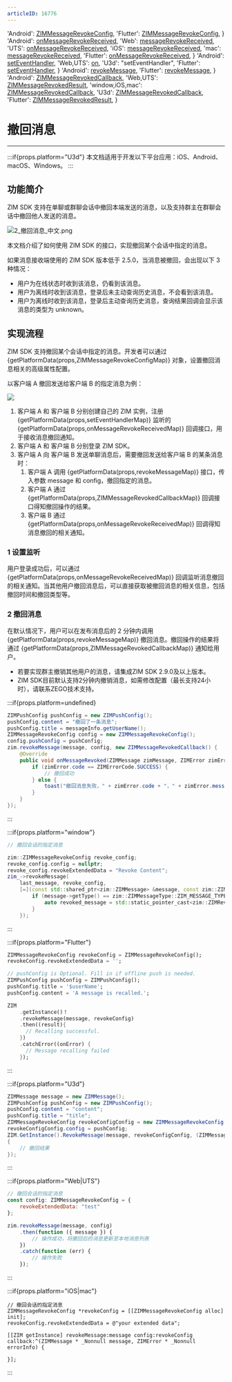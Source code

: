 ```yaml
---
articleID: 16776
---
```



  'Android': <a href='@-ZIMMessageRevokeConfig' target='_blank'>ZIMMessageRevokeConfig</a>,
  'Flutter': <a href='https://pub.dev/documentation/zego_zim/latest/zego_zim/ZIMMessageRevokeConfig-class.html' target='_blank'>ZIMMessageRevokeConfig</a>,
}
  'Android': <a href='@onMessageRevokeReceived' target='_blank'>onMessageRevokeReceived</a>,
  'Web': <a href='@messageRevokeReceived' target='_blank'>messageRevokeReceived</a>,
  'UTS': <a href='@messageRevokeReceived' target='_blank'>onMessageRevokeReceived</a>,
  'iOS': <a href='https://doc-zh.zego.im/article/api?doc=zim_API~objective-c_ios~protocol~ZIMEventHandler#zim-message-revoke-received' target='_blank'>messageRevokeReceived</a>,
  'mac': <a href='https://doc-zh.zego.im/article/api?doc=zim_API~objective-c_macos~protocol~ZIMEventHandler#zim-message-revoke-received' target='_blank'>messageRevokeReceived</a>,
  'Flutter': <a href='https://pub.dev/documentation/zego_zim/latest/zego_zim/ZIMEventHandler/onMessageRevokeReceived.html' target='_blank'>onMessageRevokeReceived</a>,
}
  'Android': <a href='@setEventHandler' target='_blank'>setEventHandler</a>,
  'Web,UTS': <a href='@on' target='_blank'>on</a>,
  'U3d': "setEventHandler",
  'Flutter': <a href='https://pub.dev/documentation/zego_zim/latest/zego_zim/ZIMEventHandler-class.html' target='_blank'>setEventHandler</a>,
}
  'Android': <a href='@revokeMessage' target='_blank'>revokeMessage</a>,
  'Flutter': <a href='https://pub.dev/documentation/zego_zim/latest/zego_zim/ZIM/revokeMessage.html' target='_blank'>revokeMessage</a>,
}
  'Android': <a href='@-ZIMMessageRevokedCallback' target='_blank'>ZIMMessageRevokedCallback</a>,
  'Web,UTS': <a href='@-ZIMMessageRevokedResult' target='_blank'>ZIMMessageRevokedResult</a>,
  'window,iOS,mac': <a href='@ZIMMessageRevokedCallback' target='_blank'>ZIMMessageRevokedCallback</a>,
  'U3d': <a href='https://doc-zh.zego.im/article/api?doc=zim_API~cs_unity3d~interface~ZIMDefines#zim-group-message-receipt-member-list-queried-callback' target='_blank'>ZIMMessageRevokedCallback</a>,
  'Flutter': <a href='https://pub.dev/documentation/zego_zim/latest/zego_zim/ZIMMessageRevokedResult-class.html' target='_blank'>ZIMMessageRevokedResult</a>,
}


# 撤回消息

- - -
:::if{props.platform="U3d"}
<Note title="说明">
本文档适用于开发以下平台应用：iOS、Android、macOS、Windows。
</Note>
:::

## 功能简介

ZIM SDK 支持在单聊或群聊会话中撤回本端发送的消息，以及支持群主在群聊会话中撤回他人发送的消息。

<Frame width="auto" height="auto" >
  <img src="https://media-resource.spreading.io/docuo/workspace740/af061ebc6eaf0f12ae9e7f72235bd04e/14e7c6ccda.png" alt="2_撤回消息_中文.png"/>
</Frame>

本文档介绍了如何使用 ZIM SDK 的接口，实现撤回某个会话中指定的消息。


<Note title="说明">

如果消息接收端使用的 ZIM SDK 版本低于 2.5.0，当消息被撤回，会出现以下 3 种情况：
- 用户为在线状态时收到该消息，仍看到该消息。
- 用户为离线时收到该消息，登录后未主动查询历史消息，不会看到该消息。
- 用户为离线时收到该消息，登录后主动查询历史消息，查询结果回调会显示该消息的类型为 unknown。
</Note>

## 实现流程

ZIM SDK 支持撤回某个会话中指定的消息。开发者可以通过 {getPlatformData(props,ZIMMessageRevokeConfigMap)} 对象，设置撤回消息相关的高级属性配置。

以客户端 A 撤回发送给客户端 B 的指定消息为例：

<Frame width="512" height="auto" caption=""><img src="https://storage.zego.im/sdk-doc/Pics/ZIM/message_revoked.png" /></Frame>

1. 客户端 A 和 客户端 B 分别创建自己的 ZIM 实例，注册 {getPlatformData(props,setEventHandlerMap)} 监听的 {getPlatformData(props,onMessageRevokeReceivedMap)} 回调接口，用于接收消息撤回通知。
2. 客户端 A 和 客户端 B 分别登录 ZIM SDK。
3. 客户端 A 向 客户端 B 发送单聊消息后，需要撤回发送给客户端 B 的某条消息时：
    1. 客户端 A 调用 {getPlatformData(props,revokeMessageMap)} 接口，传入参数 message 和 config，撤回指定的消息。
    2. 客户端 A 通过 {getPlatformData(props,ZIMMessageRevokedCallbackMap)} 回调接口得知撤回操作的结果。
    3. 客户端 B 通过 {getPlatformData(props,onMessageRevokeReceivedMap)} 回调得知消息撤回的相关通知。

### 1 设置监听

用户登录成功后，可以通过 {getPlatformData(props,onMessageRevokeReceivedMap)} 回调监听消息撤回的相关通知。当其他用户撤回消息后，可以直接获取被撤回消息的相关信息，包括撤回时间和撤回类型等。

### 2 撤回消息

在默认情况下，用户可以在发布消息后的 2 分钟内调用 {getPlatformData(props,revokeMessageMap)} 撤回消息。撤回操作的结果将通过 {getPlatformData(props,ZIMMessageRevokedCallbackMap)} 通知给用户。

<Note title="说明">

* 若要实现群主撤销其他用户的消息，请集成ZIM SDK 2.9.0及以上版本。
* ZIM SDK目前默认支持2分钟内撤销消息，如需修改配置（最长支持24小时），请联系ZEGO技术支持。
</Note>

:::if{props.platform=undefined}
<CodeGroup>
```java title="示例代码"
ZIMPushConfig pushConfig = new ZIMPushConfig();
pushConfig.content = "撤回了一条消息";
pushConfig.title = messageInfo.getUserName();
ZIMMessageRevokeConfig config = new ZIMMessageRevokeConfig();
config.pushConfig = pushConfig;
zim.revokeMessage(message, config, new ZIMMessageRevokedCallback() {
    @Override
    public void onMessageRevoked(ZIMMessage zimMessage, ZIMError zimError) {
        if (zimError.code == ZIMErrorCode.SUCCESS) {
            // 撤回成功
        } else {
            toast("撤回消息失败，" + zimError.code + "，" + zimError.message);
        }
    }
});
```
</CodeGroup>

:::

:::if{props.platform="window"}
<CodeGroup>
```cpp title="示例代码"
// 撤回会话的指定消息

zim::ZIMMessageRevokeConfig revoke_config;
revoke_config.config = nullptr;
revoke_config.revokeExtendedData = "Revoke Content";
zim_->revokeMessage(
    last_message, revoke_config,
    [=](const std::shared_ptr<zim::ZIMMessage> &message, const zim::ZIMError &errorInfo) {
        if (message->getType() == zim::ZIMMessageType::ZIM_MESSAGE_TYPE_REVOKE) {
            auto revoked_message = std::static_pointer_cast<zim::ZIMRevokeMessage>(message);
        }
    });
```
</CodeGroup>
:::

:::if{props.platform="Flutter"}
<CodeGroup>
```dart title="Sample code"
ZIMMessageRevokeConfig revokeConfig = ZIMMessageRevokeConfig();
revokeConfig.revokeExtendedData = '';

// pushConfig is Optional. Fill in if offline push is needed.
ZIMPushConfig pushConfig = ZIMPushConfig();
pushConfig.title = '$userName';
pushConfig.content = 'A message is recalled.';

ZIM
    .getInstance()！
    .revokeMessage(message, revokeConfig)
    .then((result){
      // Recalling successful.
    })
    .catchError((onError) {
      // Message recalling failed
    });
```
</CodeGroup>
:::

:::if{props.platform="U3d"}
<CodeGroup>
```c# title="示例代码"
ZIMMessage message = new ZIMMessage();
ZIMPushConfig pushConfig = new ZIMPushConfig();
pushConfig.content = "content";
pushConfig.title = "title";
ZIMMessageRevokeConfig revokeConfigConfig = new ZIMMessageRevokeConfig();
revokeConfigConfig.config = pushConfig;
ZIM.GetInstance().RevokeMessage(message, revokeConfigConfig, (ZIMMessage message, ZIMError errorInfo) =>
{
    // 撤回结果
});
```
</CodeGroup>
:::

:::if{props.platform="Web|UTS"}
<CodeGroup>
```javascript title="示例代码"
// 撤回会话的指定消息
const config: ZIMMessageRevokeConfig = {
    revokeExtendedData: "test"
};

zim.revokeMessage(message, config)
    .then(function ({ message }) {
        // 操作成功，将撤回后的消息更新至本地消息列表
    })
    .catch(function (err) {
        // 操作失败
    });
```
</CodeGroup>
:::

:::if{props.platform="iOS|mac"}
<CodeGroup>
```objc title="示例代码"
// 撤回会话的指定消息
ZIMMessageRevokeConfig *revokeConfig = [[ZIMMessageRevokeConfig alloc] init];
revokeConfig.revokeExtendedData = @"your extended data";

[[ZIM getInstance] revokeMessage:message config:revokeConfig callback:^(ZIMMessage * _Nonnull message, ZIMError * _Nonnull errorInfo) {

}];
```
</CodeGroup>
:::
